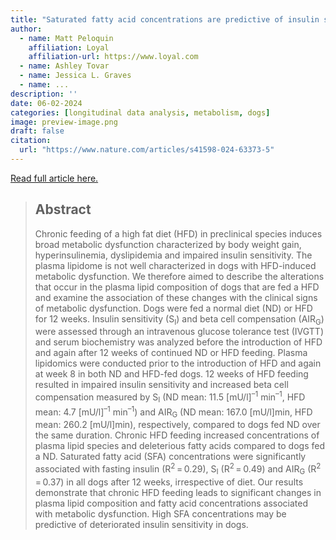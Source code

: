 ```yaml
---
title: "Saturated fatty acid concentrations are predictive of insulin sensitivity and beta cell compensation in dogs"
author:
  - name: Matt Peloquin
    affiliation: Loyal
    affiliation-url: https://www.loyal.com
  - name: Ashley Tovar
  - name: Jessica L. Graves
  - name: ...
description: ''
date: 06-02-2024
categories: [longitudinal data analysis, metabolism, dogs]
image: preview-image.png
draft: false
citation: 
  url: "https://www.nature.com/articles/s41598-024-63373-5"
---
```


[Read full article here.](https://www.nature.com/articles/s41598-024-63373-5)

> ## Abstract
>
> Chronic feeding of a high fat diet (HFD) in preclinical species induces broad metabolic dysfunction characterized by body weight gain, hyperinsulinemia, dyslipidemia and impaired insulin sensitivity. The plasma lipidome is not well characterized in dogs with HFD-induced metabolic dysfunction. We therefore aimed to describe the alterations that occur in the plasma lipid composition of dogs that are fed a HFD and examine the association of these changes with the clinical signs of metabolic dysfunction. Dogs were fed a normal diet (ND) or HFD for 12 weeks. Insulin sensitivity (S~I~) and beta cell compensation (AIR~G~) were assessed through an intravenous glucose tolerance test (IVGTT) and serum biochemistry was analyzed before the introduction of HFD and again after 12 weeks of continued ND or HFD feeding. Plasma lipidomics were conducted prior to the introduction of HFD and again at week 8 in both ND and HFD-fed dogs. 12 weeks of HFD feeding resulted in impaired insulin sensitivity and increased beta cell compensation measured by S~I~ (ND mean: 11.5 \[mU/l\]^–1^ min^–1^, HFD mean: 4.7 \[mU/l\]^–1^ min^–1^) and AIR~G~ (ND mean: 167.0 \[mU/l\]min, HFD mean: 260.2 \[mU/l\]min), respectively, compared to dogs fed ND over the same duration. Chronic HFD feeding increased concentrations of plasma lipid species and deleterious fatty acids compared to dogs fed a ND. Saturated fatty acid (SFA) concentrations were significantly associated with fasting insulin (R^2^ = 0.29), S~I~ (R^2^ = 0.49) and AIR~G~ (R^2^ = 0.37) in all dogs after 12 weeks, irrespective of diet. Our results demonstrate that chronic HFD feeding leads to significant changes in plasma lipid composition and fatty acid concentrations associated with metabolic dysfunction. High SFA concentrations may be predictive of deteriorated insulin sensitivity in dogs.
